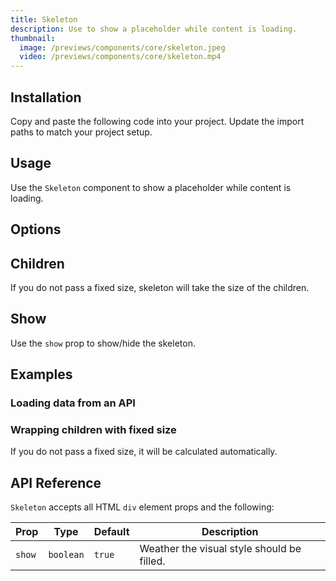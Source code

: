 ```yaml
---
title: Skeleton
description: Use to show a placeholder while content is loading.
thumbnail:
  image: /previews/components/core/skeleton.jpeg
  video: /previews/components/core/skeleton.mp4
---
```


<ComponentPreview name="demos/components/core/skeleton/card" />

## Installation

<Steps>
  <Step>Copy and paste the following code into your project.</Step>
  <ComponentSource name="components/core/default/skeleton" />
  <Step>Update the import paths to match your project setup.</Step>
</Steps>

## Usage

Use the `Skeleton` component to show a placeholder while content is loading.

## Options

## Children

If you do not pass a fixed size, skeleton will take the size of the children.

<ComponentPreview name="demos/components/core/skeleton/children" />

## Show

Use the `show` prop to show/hide the skeleton.

<ComponentPreview name="demos/components/core/skeleton/show" />

## Examples

### Loading data from an API

<ComponentPreview name="demos/components/core/skeleton/api-simulation" />

### Wrapping children with fixed size

If you do not pass a fixed size, it will be calculated automatically.

<ComponentPreview name="demos/components/core/skeleton/fixed-size-children" />

## API Reference

`Skeleton` accepts all HTML `div` element props and the following:

| Prop   | Type      | Default | Description                                |
| ------ | --------- | ------- | ------------------------------------------ |
| `show` | `boolean` | `true`  | Weather the visual style should be filled. |
